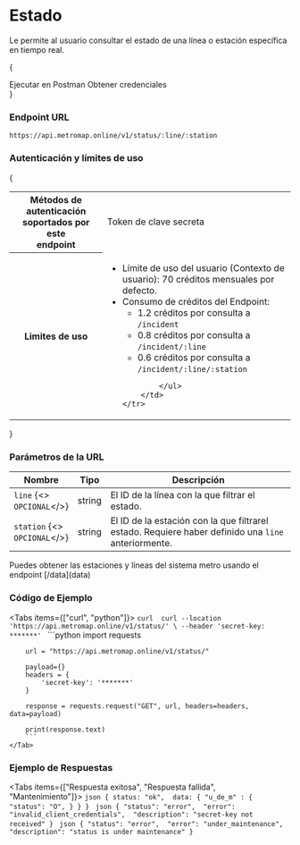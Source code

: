 
# Estado

Le permite al usuario consultar el estado de una línea o estación específica en tiempo real.

{<div className="row">

<Link className="btn default" href="https://god.gw.postman.com/run-collection/15715400-004293d1-b81b-47f9-8a41-bdacd691c661?action=collection%2Ffork&collection-url=entityId%3D15715400-004293d1-b81b-47f9-8a41-bdacd691c661%26entityType%3Dcollection%26workspaceId%3D48faf861-de30-4c02-87b9-3867c52a87c8" target="_blank">Ejecutar en Postman</Link>
<Link className="btn default" href="credenciales">Obtener credenciales</Link>
</div>}

### Endpoint URL

`https://api.metromap.online/v1/status/:line/:station`

### Autenticación y límites de uso

{

<table><tbody>
    <tr>
        <th>Métodos de autenticación soportados por este<br/>endpoint</th>
        <td><Link className="contrast" href="../comenzar/credenciales">Token de clave secreta</Link></td>
    </tr>
    <tr>
        <th>Limites de uso</th>
        <td>
            <ul>
            <li>Límite de uso del usuario (Contexto de usuario): 70 créditos
            mensuales por defecto. 
            </li>
            <li>Consumo de créditos del Endpoint:
            <ul>
                <li>1.2 créditos por consulta a <code>/incident</code>
                </li>
                <li>0.8 créditos por consulta a <code>/incident/:line</code>
                </li>
                <li>0.6 créditos por consulta a <code>/incident/:line/:station</code>
                </li>
                </ul>
            </li>

            </ul>
        </td>
    </tr>

</tbody></table>

}

### Parámetros de la URL

| Nombre    | Tipo   | Descripción                                                                                               |
| --------- | ------ | --------------------------------------------------------------------------------------------------------- |
| `line` {<><br/><code className="opt docs">OPCIONAL</code></>}    | string | El ID de la línea con la que filtrar el estado.                                                      |
| `station` {<><br/><code className="opt docs">OPCIONAL</code></>} | string | El ID de la estación con la que filtrarel estado. Requiere haber definido una `line` anteriormente. |

<Callout emoji="💡" type="info">
  Puedes obtener las estaciones y líneas del sistema metro usando el endpoint [/data](data)
</Callout>

### Código de Ejemplo

<Tabs items={["curl", "python"]}>
    <Tab>
        ```curl 
        curl --location 'https://api.metromap.online/v1/status/' \
        --header 'secret-key: *******'
        ```
    </Tab>
    <Tab>
        ```python 
        import requests

        url = "https://api.metromap.online/v1/status/"

        payload={}
        headers = {
            'secret-key': '*******'
        }

        response = requests.request("GET", url, headers=headers, data=payload)

        print(response.text)
        ```
    </Tab>

</Tabs>

### Ejemplo de Respuestas

<Tabs items={["Respuesta exitosa", "Respuesta fallida", "Mantenimiento"]}>
    <Tab>
    ```json
    {
        status: "ok", 
        data: {
            "u_de_m" : {
                "status": "O",
            }
        }
    }
    ```
    </Tab>
    <Tab>
    ```json
    {
        "status": "error", 
        "error": "invalid_client_credentials", 
        "description": "secret-key not received"
    }
    ```
    </Tab>
    <Tab>
    ```json
    {
        "status": "error", 
        "error": "under_maintenance", 
        "description": "status is under maintenance"
    }
    ```
    </Tab>
</Tabs>
